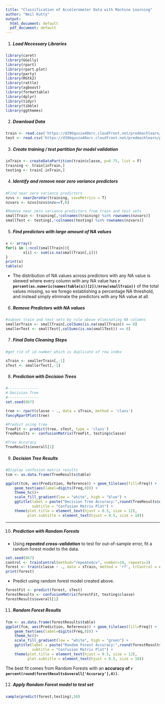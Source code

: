 ```yaml
---
title: "Classification of Accelerometer Data with Machine Learning"
author: "Neil Kutty"
output:
  html_document: default
  pdf_document: default
---
```

1. ##### Load Necessary Libraries

```r
library(caret)
library(GGally)
library(rpart)
library(rpart.plot)
library(party)
library(RGtk2)
library(rattle)
library(xgboost)
library(formattable)
library(dplyr)
library(tidyr)
library(tibble)
library(ggthemes)
```

2. ##### Download Data

```r
train <- read.csv('https://d396qusza40orc.cloudfront.net/predmachlearn/pml-training.csv')
test <- read.csv('https://d396qusza40orc.cloudfront.net/predmachlearn/pml-testing.csv')
```

3. ##### Create training / test partition for model validation

```r
inTrain <- createDataPartition(train$classe, p=0.75, list = F)
training <- train[inTrain,]
testing <- train[-inTrain,]
```

4. ##### Identify and remove near zero variance predictors

```r
#Find near zero variance predictors
nzvs <- nearZeroVar(training, saveMetrics = T)
nzvars <- nzvs[nzvs$nzv==T,0]

#Remove near zero variance predictors from train and test sets
smallTrain <- training[,!colnames(training) %in% rownames(nzvars)]
smallTest <- testing[,!colnames(testing) %in% rownames(nzvars)]
```


5. ##### Find predictors with large amount of NA values

```r
x <- array()
for(i in 1:ncol(smallTrain)){
        x[i] <- sum(is.na(smallTrain[,i]))
}
print(x)
table(x)
```

- The distribution of NA values across predictors with any NA value is skewed where every 
column with any NA value has **`r percent(as.numeric(names(table(x))[2])/nrow(smallTrain))`** of 
the total values missing, so we forego establishing a percentage NA threshold, and instead simply
eliminate the predictors with any NA value at all.

6. ##### Remove Predictors with NA values

```r
#subset train and test sets by rule above eliminating NA columns
smallerTrain <- smallTrain[,colSums(is.na(smallTrain)) == 0]
smallerTest <- smallTest[,colSums(is.na(smallTest)) == 0]
```

7. ##### Final Data Cleaning Steps

```r
#get rid of id number which is duplicate of row index

sTrain <- smallerTrain[,-1]
sTest <- smallerTest[,-1]
```

8. ##### Prediction with Decision Trees

```r
#--------------
# Decision Tree
#--------------
set.seed(867)

tree <- rpart(classe ~ ., data = sTrain, method = 'class')
fancyRpartPlot(tree)

#Predict using tree
TreeFit <- predict(tree, sTest, type = 'class')
TreeResults <- confusionMatrix(TreeFit, testing$classe)

#Tree Accuracy
TreeResults$overall[1]
```

9. ##### Decision Tree Results

```r
#Display confusion matrix results
tcm <- as.data.frame(TreeResults$table)

ggplot(tcm, aes(Prediction, Reference)) + geom_tile(aes(fill=Freq)) +
    geom_text(aes(label=digits(Freq,0))) +
    theme_hc()+
    scale_fill_gradient(low = "white", high = "blue") +
    ggtitle(label = paste("Decision Tree Accuracy:",round(TreeResults$overall['Accuracy'],4)),
            subtitle = "Confusion Matrix Plot") +
    theme(plot.title = element_text(hjust = 0.5, size = 12),
          plot.subtitle = element_text(hjust = 0.5, size = 10))
```

---

10. ##### Prediction with Random Forests

- Using ***repeated cross-validation*** to test for out-of-sample error, fit a random forest model to the data. 

```r
set.seed(867)
control <- trainControl(method="repeatedcv", number=10, repeats=3)
forest <- train(classe ~ ., data = sTrain, method = 'rf', trControl = control)
print(forest)
```

- Predict using random forest model created above. 

```r
forestFit <- predict(forest, sTest)
forestResults <- confusionMatrix(forestFit, testing$classe)
forestResults$overall[1]
```

11. ##### Random Forest Results
```r

fcm <- as.data.frame(forestResults$table)
ggplot(fcm, aes(Prediction, Reference)) + geom_tile(aes(fill=Freq)) +
    geom_text(aes(label=digits(Freq,0))) +
    theme_hc()+
    scale_fill_gradient(low = "white", high = "green") +
    ggtitle(label = paste("Random Forest Accuracy:",round(forestResults$overall['Accuracy'],4)),
            subtitle = "Confusion Matrix Plot") +
    theme(plot.title = element_text(hjust = 0.5, size = 12),
          plot.subtitle = element_text(hjust = 0.5, size = 10))

```

The best fit comes from Random Forests with an **accuracy of `r percent(round(forestResults$overall['Accuracy'],4))`.**  

12. ##### Apply Random Forest model to test set
```r
sample(predict(forest,testing),50)
```